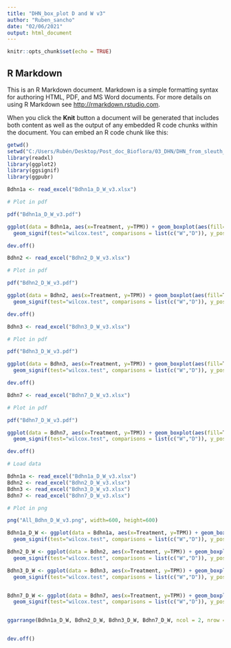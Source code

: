 ---
title: "DHN_box_plot D and W v3"
author: "Ruben_sancho"
date: "02/06/2021"
output: html_document
---

```{r setup, include=FALSE}
knitr::opts_chunk$set(echo = TRUE)
```

## R Markdown

This is an R Markdown document. Markdown is a simple formatting syntax for authoring HTML, PDF, and MS Word documents. For more details on using R Markdown see <http://rmarkdown.rstudio.com>.

When you click the **Knit** button a document will be generated that includes both content as well as the output of any embedded R code chunks within the document. You can embed an R code chunk like this:
```{r packages}
getwd()
setwd("C:/Users/Rubén/Desktop/Post_doc_Bioflora/03_DHN/DHN_from_sleuth_Ruben")
library(readxl)
library(ggplot2)
library(ggsignif)
library(ggpubr)
```

```{r Bdhn1a}

Bdhn1a <- read_excel("Bdhn1a_D_W_v3.xlsx")

# Plot in pdf

pdf("Bdhn1a_D_W_v3.pdf")

ggplot(data = Bdhn1a, aes(x=Treatment, y=TPM)) + geom_boxplot(aes(fill=Treatment)) + ggtitle("Bdhn1a") + theme(plot.title = element_text(hjust = 0.5)) +
  geom_signif(test="wilcox.test", comparisons = list(c("W","D")), y_position = c(1500), map_signif_level=TRUE)

dev.off()

```

```{r Bdhn2}

Bdhn2 <- read_excel("Bdhn2_D_W_v3.xlsx")

# Plot in pdf

pdf("Bdhn2_D_W_v3.pdf")

ggplot(data = Bdhn2, aes(x=Treatment, y=TPM)) + geom_boxplot(aes(fill=Treatment)) + ggtitle("Bdhn2") + theme(plot.title = element_text(hjust = 0.5)) +
  geom_signif(test="wilcox.test", comparisons = list(c("W","D")), y_position = c(2100), map_signif_level=TRUE)

dev.off()

```



```{r Bdhn3}

Bdhn3 <- read_excel("Bdhn3_D_W_v3.xlsx")

# Plot in pdf

pdf("Bdhn3_D_W_v3.pdf")

ggplot(data = Bdhn3, aes(x=Treatment, y=TPM)) + geom_boxplot(aes(fill=Treatment)) + ggtitle("Bdhn3") + theme(plot.title = element_text(hjust = 0.5)) +
  geom_signif(test="wilcox.test", comparisons = list(c("W","D")), y_position = c(5700), map_signif_level=TRUE)

dev.off()

```

```{r Bdhn7}

Bdhn7 <- read_excel("Bdhn7_D_W_v3.xlsx")

# Plot in pdf

pdf("Bdhn7_D_W_v3.pdf")

ggplot(data = Bdhn7, aes(x=Treatment, y=TPM)) + geom_boxplot(aes(fill=Treatment)) + ggtitle("Bdhn7") + theme(plot.title = element_text(hjust = 0.5)) +
  geom_signif(test="wilcox.test", comparisons = list(c("W","D")), y_position = c(1250), map_signif_level=TRUE)

dev.off()

```

```{r All_Bdhn_D_W}

# Load data

Bdhn1a <- read_excel("Bdhn1a_D_W_v3.xlsx")
Bdhn2 <- read_excel("Bdhn2_D_W_v3.xlsx")
Bdhn3 <- read_excel("Bdhn3_D_W_v3.xlsx")
Bdhn7 <- read_excel("Bdhn7_D_W_v3.xlsx")

# Plot in png

png("All_Bdhn_D_W_v3.png", width=600, height=600)

Bdhn1a_D_W <- ggplot(data = Bdhn1a, aes(x=Treatment, y=TPM)) + geom_boxplot(aes(fill=Treatment)) + ggtitle("Bdhn1a") + theme(plot.title = element_text(hjust = 0.5)) +
  geom_signif(test="wilcox.test", comparisons = list(c("W","D")), y_position = c(1500), map_signif_level=TRUE)

Bdhn2_D_W <- ggplot(data = Bdhn2, aes(x=Treatment, y=TPM)) + geom_boxplot(aes(fill=Treatment)) + ggtitle("Bdhn2") + theme(plot.title = element_text(hjust = 0.5)) +
  geom_signif(test="wilcox.test", comparisons = list(c("W","D")), y_position = c(2100), map_signif_level=TRUE)

Bdhn3_D_W <- ggplot(data = Bdhn3, aes(x=Treatment, y=TPM)) + geom_boxplot(aes(fill=Treatment)) + ggtitle("Bdhn3") + theme(plot.title = element_text(hjust = 0.5)) +
  geom_signif(test="wilcox.test", comparisons = list(c("W","D")), y_position = c(5700), map_signif_level=TRUE)


Bdhn7_D_W <- ggplot(data = Bdhn7, aes(x=Treatment, y=TPM)) + geom_boxplot(aes(fill=Treatment)) + ggtitle("Bdhn7") + theme(plot.title = element_text(hjust = 0.5)) +
  geom_signif(test="wilcox.test", comparisons = list(c("W","D")), y_position = c(1250), map_signif_level=TRUE)


ggarrange(Bdhn1a_D_W, Bdhn2_D_W, Bdhn3_D_W, Bdhn7_D_W, ncol = 2, nrow = 2, common.legend = TRUE, legend="bottom")


dev.off()

```
